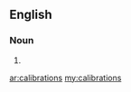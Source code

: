 ==English==

===Noun===
{{infl|en|noun}}

# {{plural of|[[calibration]]}}

[[ar:calibrations]]
[[my:calibrations]]